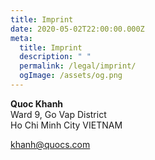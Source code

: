 ```yaml
---
title: Imprint
date: 2020-05-02T22:00:00.000Z
meta:
  title: Imprint
  description: " "
  permalink: /legal/imprint/
  ogImage: /assets/og.png
---
```


**Quoc Khanh**  
Ward 9, Go Vap District  
Ho Chi Minh City
VIETNAM

[khanh@quocs.com](mailto:khanh@quocs.com)
